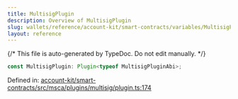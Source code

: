```yaml
---
title: MultisigPlugin
description: Overview of MultisigPlugin
slug: wallets/reference/account-kit/smart-contracts/variables/MultisigPlugin
layout: reference
---
```


{/* This file is auto-generated by TypeDoc. Do not edit manually. */}

```ts
const MultisigPlugin: Plugin<typeof MultisigPluginAbi>;
```

Defined in: [account-kit/smart-contracts/src/msca/plugins/multisig/plugin.ts:174](https://github.com/alchemyplatform/aa-sdk/blob/dc58c113ff1eeb06d4b3f76c505cbbaad47db8fc/account-kit/smart-contracts/src/msca/plugins/multisig/plugin.ts#L174)
